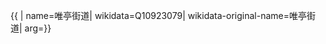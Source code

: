 {{ {{{1|PRC admin/showdata}}}|
name=唯亭街道|
wikidata=Q10923079|
wikidata-original-name=唯亭街道|
arg={{{arg|}}}}}
